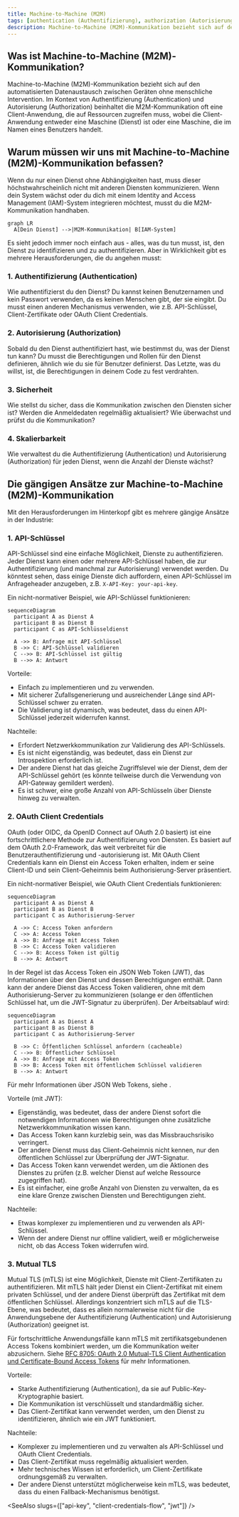 ```yaml
---
title: Machine-to-Machine (M2M)
tags: [authentication (Authentifizierung), authorization (Autorisierung)]
description: Machine-to-Machine (M2M)-Kommunikation bezieht sich auf den automatisierten Datenaustausch zwischen Geräten ohne menschliche Intervention. Im Kontext von Authentifizierung (Authentication) und Autorisierung (Authorization) beinhaltet die M2M-Kommunikation oft eine Client-Anwendung, die auf Ressourcen zugreifen muss, wobei die Client-Anwendung entweder eine Maschine (Dienst) ist oder eine Maschine, die im Namen eines Benutzers handelt.
---
```


## Was ist Machine-to-Machine (M2M)-Kommunikation?

Machine-to-Machine (M2M)-Kommunikation bezieht sich auf den automatisierten Datenaustausch zwischen Geräten ohne menschliche Intervention. Im Kontext von Authentifizierung (Authentication) und Autorisierung (Authorization) beinhaltet die M2M-Kommunikation oft eine Client-Anwendung, die auf Ressourcen zugreifen muss, wobei die Client-Anwendung entweder eine Maschine (Dienst) ist oder eine Maschine, die im Namen eines Benutzers handelt.

## Warum müssen wir uns mit Machine-to-Machine (M2M)-Kommunikation befassen?

Wenn du nur einen Dienst ohne Abhängigkeiten hast, muss dieser höchstwahrscheinlich nicht mit anderen Diensten kommunizieren. Wenn dein System wächst oder du dich mit einem Identity and Access Management (IAM)-System integrieren möchtest, musst du die M2M-Kommunikation handhaben.

```mermaid
graph LR
  A[Dein Dienst] -->|M2M-Kommunikation| B[IAM-System]
```

Es sieht jedoch immer noch einfach aus - alles, was du tun musst, ist, den Dienst zu identifizieren und zu authentifizieren. Aber in Wirklichkeit gibt es mehrere Herausforderungen, die du angehen musst:

### 1. Authentifizierung (Authentication)

Wie authentifizierst du den Dienst? Du kannst keinen Benutzernamen und kein Passwort verwenden, da es keinen Menschen gibt, der sie eingibt. Du musst einen anderen Mechanismus verwenden, wie z.B. API-Schlüssel, Client-Zertifikate oder OAuth Client Credentials.

### 2. Autorisierung (Authorization)

Sobald du den Dienst authentifiziert hast, wie bestimmst du, was der Dienst tun kann? Du musst die Berechtigungen und Rollen für den Dienst definieren, ähnlich wie du sie für Benutzer definierst. Das Letzte, was du willst, ist, die Berechtigungen in deinem Code zu fest verdrahten.

### 3. Sicherheit

Wie stellst du sicher, dass die Kommunikation zwischen den Diensten sicher ist? Werden die Anmeldedaten regelmäßig aktualisiert? Wie überwachst und prüfst du die Kommunikation?

### 4. Skalierbarkeit

Wie verwaltest du die Authentifizierung (Authentication) und Autorisierung (Authorization) für jeden Dienst, wenn die Anzahl der Dienste wächst?

## Die gängigen Ansätze zur Machine-to-Machine (M2M)-Kommunikation

Mit den Herausforderungen im Hinterkopf gibt es mehrere gängige Ansätze in der Industrie:

### 1. API-Schlüssel

<Ref slug="api-key">API-Schlüssel</Ref> sind eine einfache Möglichkeit, Dienste zu authentifizieren. Jeder Dienst kann einen oder mehrere API-Schlüssel haben, die zur Authentifizierung (und manchmal zur Autorisierung) verwendet werden. Du könntest sehen, dass einige Dienste dich auffordern, einen API-Schlüssel im Anfrageheader anzugeben, z.B. `X-API-Key: your-api-key`.

Ein nicht-normativer Beispiel, wie API-Schlüssel funktionieren:

```mermaid
sequenceDiagram
  participant A as Dienst A
  participant B as Dienst B
  participant C as API-Schlüsseldienst

  A ->> B: Anfrage mit API-Schlüssel
  B ->> C: API-Schlüssel validieren
  C -->> B: API-Schlüssel ist gültig
  B -->> A: Antwort
```

Vorteile:

- Einfach zu implementieren und zu verwenden.
- Mit sicherer Zufallsgenerierung und ausreichender Länge sind API-Schlüssel schwer zu erraten.
- Die Validierung ist dynamisch, was bedeutet, dass du einen API-Schlüssel jederzeit widerrufen kannst.

Nachteile:

- Erfordert Netzwerkkommunikation zur Validierung des API-Schlüssels.
- Es ist nicht eigenständig, was bedeutet, dass ein Dienst zur Introspektion erforderlich ist.
- Der andere Dienst hat das gleiche Zugriffslevel wie der Dienst, dem der API-Schlüssel gehört (es könnte teilweise durch die Verwendung von API-Gateway gemildert werden).
- Es ist schwer, eine große Anzahl von API-Schlüsseln über Dienste hinweg zu verwalten.

### 2. OAuth Client Credentials

OAuth (oder OIDC, da OpenID Connect auf OAuth 2.0 basiert) <Ref slug="client-credentials-flow" /> ist eine fortschrittlichere Methode zur Authentifizierung von Diensten. Es basiert auf dem OAuth 2.0-Framework, das weit verbreitet für die Benutzerauthentifizierung und -autorisierung ist. Mit OAuth Client Credentials kann ein Dienst ein Access Token erhalten, indem er seine Client-ID und sein Client-Geheimnis beim Authorisierung-Server präsentiert.

Ein nicht-normativer Beispiel, wie OAuth Client Credentials funktionieren:

```mermaid
sequenceDiagram
  participant A as Dienst A
  participant B as Dienst B
  participant C as Authorisierung-Server

  A ->> C: Access Token anfordern
  C ->> A: Access Token
  A ->> B: Anfrage mit Access Token
  B ->> C: Access Token validieren
  C -->> B: Access Token ist gültig
  B -->> A: Antwort
```

In der Regel ist das Access Token ein JSON Web Token (JWT), das Informationen über den Dienst und dessen Berechtigungen enthält. Dann kann der andere Dienst das Access Token validieren, ohne mit dem Authorisierung-Server zu kommunizieren (solange er den öffentlichen Schlüssel hat, um die JWT-Signatur zu überprüfen). Der Arbeitsablauf wird:

```mermaid
sequenceDiagram
  participant A as Dienst A
  participant B as Dienst B
  participant C as Authorisierung-Server

  B ->> C: Öffentlichen Schlüssel anfordern (cacheable)
  C -->> B: Öffentlicher Schlüssel
  A ->> B: Anfrage mit Access Token
  B ->> B: Access Token mit öffentlichem Schlüssel validieren
  B -->> A: Antwort
```

Für mehr Informationen über JSON Web Tokens, siehe <Ref slug="jwt" />.

Vorteile (mit JWT):

- Eigenständig, was bedeutet, dass der andere Dienst sofort die notwendigen Informationen wie Berechtigungen ohne zusätzliche Netzwerkkommunikation wissen kann.
- Das Access Token kann kurzlebig sein, was das Missbrauchsrisiko verringert.
- Der andere Dienst muss das Client-Geheimnis nicht kennen, nur den öffentlichen Schlüssel zur Überprüfung der JWT-Signatur.
- Das Access Token kann verwendet werden, um die Aktionen des Dienstes zu prüfen (z.B. welcher Dienst auf welche Ressource zugegriffen hat).
- Es ist einfacher, eine große Anzahl von Diensten zu verwalten, da es eine klare Grenze zwischen Diensten und Berechtigungen zieht.

Nachteile:

- Etwas komplexer zu implementieren und zu verwenden als API-Schlüssel.
- Wenn der andere Dienst nur offline validiert, weiß er möglicherweise nicht, ob das Access Token widerrufen wird.

### 3. Mutual TLS

Mutual TLS (mTLS) ist eine Möglichkeit, Dienste mit Client-Zertifikaten zu authentifizieren. Mit mTLS hält jeder Dienst ein Client-Zertifikat mit einem privaten Schlüssel, und der andere Dienst überprüft das Zertifikat mit dem öffentlichen Schlüssel. Allerdings konzentriert sich mTLS auf die TLS-Ebene, was bedeutet, dass es allein normalerweise nicht für die Anwendungsebene der Authentifizierung (Authentication) und Autorisierung (Authorization) geeignet ist.

Für fortschrittliche Anwendungsfälle kann mTLS mit zertifikatsgebundenen Access Tokens kombiniert werden, um die Kommunikation weiter abzusichern. Siehe [RFC 8705: OAuth 2.0 Mutual-TLS Client Authentication und Certificate-Bound Access Tokens](https://datatracker.ietf.org/doc/html/rfc8705) für mehr Informationen.

Vorteile:

- Starke Authentifizierung (Authentication), da sie auf Public-Key-Kryptographie basiert.
- Die Kommunikation ist verschlüsselt und standardmäßig sicher.
- Das Client-Zertifikat kann verwendet werden, um den Dienst zu identifizieren, ähnlich wie ein JWT funktioniert.

Nachteile:

- Komplexer zu implementieren und zu verwalten als API-Schlüssel und OAuth Client Credentials.
- Das Client-Zertifikat muss regelmäßig aktualisiert werden.
- Mehr technisches Wissen ist erforderlich, um Client-Zertifikate ordnungsgemäß zu verwalten.
- Der andere Dienst unterstützt möglicherweise kein mTLS, was bedeutet, dass du einen Fallback-Mechanismus benötigst.

<SeeAlso slugs={["api-key", "client-credentials-flow", "jwt"]} />